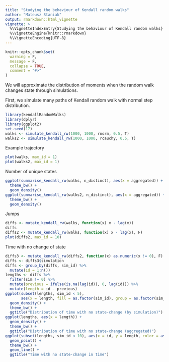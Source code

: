 ```yaml
---
title: "Studying the behaviour of Kendall random walks"
author: "Mateusz Staniak"
output: rmarkdown::html_vignette
vignette: >
  %\VignetteIndexEntry{Studying the behaviour of Kendall random walks}
  %\VignetteEngine{knitr::rmarkdown}
  %\VignetteEncoding{UTF-8}
---
```


```r
knitr::opts_chunk$set(
  warning = F, 
  message = F,
  collapse = TRUE,
  comment = "#>"
)
```

We will approximate the distribution of moments when the random walk changes state through simulations.

First, we simulate many paths of Kendall random walk with normal step distribution.

```r
library(kendallRandomWalks)
library(dplyr)
library(ggplot2)
set.seed(17)
walks <- simulate_kendall_rw(1000, 1000, rnorm, 0.5, T)
walks2 <- simulate_kendall_rw(1000, 1000, rcauchy, 0.5, T)
```

Example trajectory

```r
plot(walks, max_id = 1)
plot(walks2, max_id = 1)
```


Number of unique states

```r
ggplot(summarise_kendall_rw(walks, n_distinct), aes(x = aggregated)) +
  theme_bw() +
  geom_density()
ggplot(summarise_kendall_rw(walks2, n_distinct), aes(x = aggregated)) +
  theme_bw() +
  geom_density()

```

Jumps

```r
diffs <- mutate_kendall_rw(walks, function(x) x - lag(x))
diffs
diffs2 <- mutate_kendall_rw(walks, function(x) x - lag(x), F)
plot(diffs2, max_id = 10)
```

Time with no change of state

```r
diffs3 <- mutate_kendall_rw(diffs2, function(x) as.numeric(x != 0), F)
diffs <- diffs3$simulation
diffs <- group_by(diffs, sim_id) %>%
  mutate(id = 1:n())
lengths <- diffs %>%
  filter(sim != 0) %>%
  mutate(previous = ifelse(is.na(lag(id)), 0, lag(id))) %>%
  mutate(length = id - previous)
ggplot(subset(lengths, sim_id < 5), 
       aes(x = length, fill = as.factor(sim_id), group = as.factor(sim_id))) +
  geom_density() +
  theme_bw() +
  ggtitle("Distribution of time with no state-change (by simulation)")
ggplot(lengths, aes(x = length)) +
  geom_density() +
  theme_bw() +
  ggtitle("Distribution of time with no state-change (aggregated)")
ggplot(subset(lengths, sim_id < 10), aes(x = id, y = length, color = as.factor(sim_id))) +
  geom_point() +
  theme_bw() +
  geom_line() +
  ggtitle("Time with no state-change in time")
```
